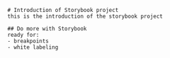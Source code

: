 


<Meta title="Introduction" />


    # Introduction of Storybook project
    this is the introduction of the storybook project

    ## Do more with Storybook
    ready for:
    - breakpoints
    - white labeling